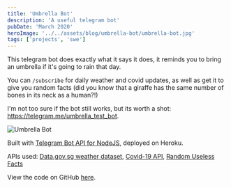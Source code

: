 ```yaml
---
title: 'Umbrella Bot'
description: 'A useful telegram bot'
pubDate: 'March 2020'
heroImage: '../../assets/blog/umbrella-bot/umbrella-bot.jpg'
tags: ['projects', 'swe']
---
```


This telegram bot does exactly what it says it does, it reminds you to bring an umbrella if it's going to rain that day.

You can `/subscribe` for daily weather and covid updates, as well as get it to give you random facts (did you know that a giraffe has the same number of bones in its neck as a human?!)

I'm not too sure if the bot still works, but its worth a shot: https://telegram.me/umbrella_test_bot.

<Image src={umbrellaBot} alt="Umbrella Bot"/>

Built with [Telegram Bot API for NodeJS](https://github.com/yagop/node-telegram-bot-api), deployed on Heroku.

APIs used: [Data.gov.sg weather dataset](https://data.gov.sg/collections/1456/view), [Covid-19 API](https://rapidapi.com/api-sports/api/covid-193), [Random Useless Facts](https://uselessfacts.jsph.pl/)

View the code on GitHub [here](https://github.com/ashlylau/umbrella-bot).